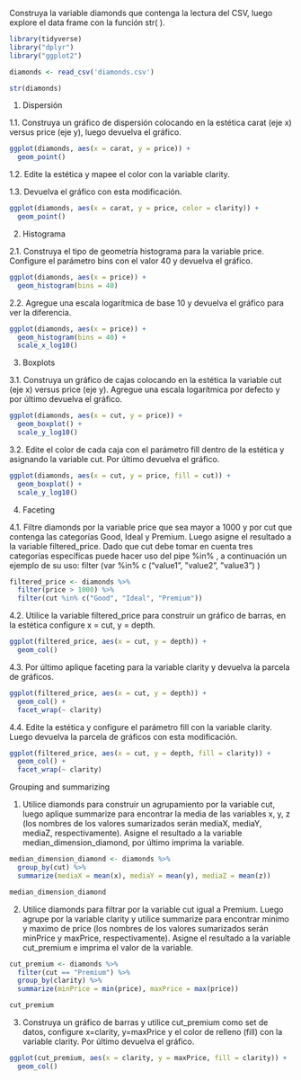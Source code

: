 
Construya la variable diamonds que contenga la lectura del CSV, luego explore el data frame con
la función str( ).

```r
library(tidyverse)
library("dplyr")
library("ggplot2")

diamonds <- read_csv('diamonds.csv')

str(diamonds)

```

1. Dispersión

1.1. Construya un gráfico de dispersión colocando en la estética carat (eje x) versus
     price (eje y), luego devuelva el gráfico.

```r
ggplot(diamonds, aes(x = carat, y = price)) +
  geom_point()

```

1.2. Edite la estética y mapee el color con la variable clarity.

1.3. Devuelva el gráfico con esta modificación.

```r
ggplot(diamonds, aes(x = carat, y = price, color = clarity)) +
  geom_point()

```


2. Histograma

2.1. Construya el tipo de geometría histograma para la variable price. Configure el
     parámetro bins con el valor 40 y devuelva el gráfico.
     
```r
ggplot(diamonds, aes(x = price)) +
  geom_histogram(bins = 40)

```

2.2. Agregue una escala logarítmica de base 10 y devuelva el gráfico para ver la
     diferencia.

```r
ggplot(diamonds, aes(x = price)) +
  geom_histogram(bins = 40) +
  scale_x_log10()

```


3. Boxplots

3.1. Construya un gráfico de cajas colocando en la estética la variable cut (eje x)
     versus price (eje y). Agregue una escala logarítmica por defecto y por último
     devuelva el gráfico.
     
```r
ggplot(diamonds, aes(x = cut, y = price)) +
  geom_boxplot() +
  scale_y_log10()

```

3.2. Edite el color de cada caja con el parámetro fill dentro de la estética y asignando
     la variable cut. Por último devuelva el gráfico.
     
```r
ggplot(diamonds, aes(x = cut, y = price, fill = cut)) +
  geom_boxplot() +
  scale_y_log10()

```


4. Faceting

4.1. Filtre diamonds por la variable price que sea mayor a 1000 y por cut que
     contenga las categorías Good, Ideal y Premium. Luego asigne el resultado a la
     variable filtered_price. Dado que cut debe tomar en cuenta tres categorías
     específicas puede hacer uso del pipe %in% , a continuación un ejemplo de su
     uso:
        filter (var %in% c (“value1”, ”value2”, ”value3”) )

```r
filtered_price <- diamonds %>%
  filter(price > 1000) %>%
  filter(cut %in% c("Good", "Ideal", "Premium"))

```

4.2. Utilice la variable filtered_price para construir un gráfico de barras, en la estética
     configure x = cut, y = depth.
     
```r
ggplot(filtered_price, aes(x = cut, y = depth)) +
  geom_col()

```

4.3. Por último aplique faceting para la variable clarity y devuelva la parcela de
     gráficos.

```r
ggplot(filtered_price, aes(x = cut, y = depth)) +
  geom_col() +
  facet_wrap(~ clarity)

```

4.4. Edite la estética y configure el parámetro fill con la variable clarity. Luego
     devuelva la parcela de gráficos con esta modificación.

```r
ggplot(filtered_price, aes(x = cut, y = depth, fill = clarity)) +
  geom_col() +
  facet_wrap(~ clarity)

```


Grouping and summarizing

1. Utilice diamonds para construir un agrupamiento por la variable cut, luego aplique
   summarize para encontrar la media de las variables x, y, z (los nombres de los valores
   sumarizados serán mediaX, mediaY, mediaZ, respectivamente). Asigne el resultado a la
   variable median_dimension_diamond, por último imprima la variable.

```r
median_dimension_diamond <- diamonds %>%
  group_by(cut) %>%
  summarize(mediaX = mean(x), mediaY = mean(y), mediaZ = mean(z))

median_dimension_diamond

```

2. Utilice diamonds para filtrar por la variable cut igual a Premium. Luego agrupe por la
   variable clarity y utilice summarize para encontrar minimo y maximo de price (los
   nombres de los valores sumarizados serán minPrice y maxPrice, respectivamente).
   Asigne el resultado a la variable cut_premium e imprima el valor de la variable.

```r
cut_premium <- diamonds %>%
  filter(cut == "Premium") %>%
  group_by(clarity) %>%
  summarize(minPrice = min(price), maxPrice = max(price))

cut_premium

```

3. Construya un gráfico de barras y utilice cut_premium como set de datos, configure
   x=clarity, y=maxPrice y el color de relleno (fill) con la variable clarity. Por último
   devuelva el gráfico.
   
```r
ggplot(cut_premium, aes(x = clarity, y = maxPrice, fill = clarity)) +
  geom_col()

```




